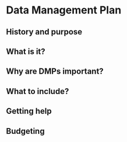 # Data Management Plan

## History and purpose

## What is it?

## Why are DMPs important?

## What to include?

## Getting help

## Budgeting